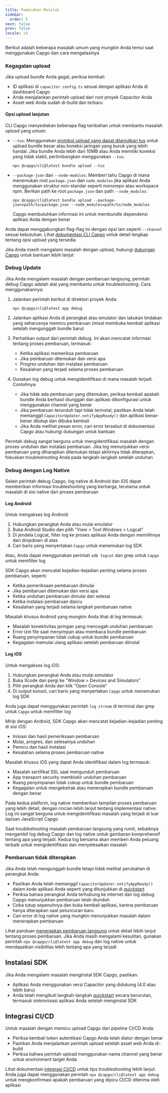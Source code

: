 ```yaml
---
title: Pemecahan Masalah
sidebar:
  order: 5
next: false
prev: false
locale: id
---
```


Berikut adalah beberapa masalah umum yang mungkin Anda temui saat menggunakan Capgo dan cara mengatasinya

### Kegagalan upload

Jika upload bundle Anda gagal, periksa kembali:
- ID aplikasi di `capacitor.config.ts` sesuai dengan aplikasi Anda di dashboard Capgo
- Anda menjalankan perintah upload dari root proyek Capacitor Anda
- Asset web Anda sudah di-build dan terbaru

#### Opsi upload lanjutan

CLI Capgo menyediakan beberapa flag tambahan untuk membantu masalah upload yang umum:

- `--tus`: Menggunakan [protokol upload yang dapat dilanjutkan tus](https://tus.io/) untuk upload bundle besar atau koneksi jaringan yang buruk yang lebih handal. Jika bundle Anda lebih dari 10MB atau Anda memiliki koneksi yang tidak stabil, pertimbangkan menggunakan `--tus`:
  ```shell
  npx @capgo/cli@latest bundle upload --tus
  ```

- `--package-json` dan `--node-modules`: Memberi tahu Capgo di mana menemukan root `package.json` dan `node_modules` jika aplikasi Anda menggunakan struktur non-standar seperti monorepo atau workspace npm. Berikan path ke root `package.json` dan path `--node_modules`:
  ```shell
  npx @capgo/cli@latest bundle upload --package-json=path/to/package.json --node_modules=path/to/node_modules
  ```
  Capgo membutuhkan informasi ini untuk membundle dependensi aplikasi Anda dengan benar

Anda dapat menggabungkan flag-flag ini dengan opsi lain seperti `--channel` sesuai kebutuhan. Lihat [dokumentasi CLI Capgo](/docs/cli) untuk detail lengkap tentang opsi upload yang tersedia

Jika Anda masih mengalami masalah dengan upload, hubungi [dukungan Capgo](mailto:support@capgo.app) untuk bantuan lebih lanjut

### Debug Update

Jika Anda mengalami masalah dengan pembaruan langsung, perintah debug Capgo adalah alat yang membantu untuk troubleshooting. Cara menggunakannya:

1. Jalankan perintah berikut di direktori proyek Anda:
   ```shell
   npx @capgo/cli@latest app debug
   ```

2. Jalankan aplikasi Anda di perangkat atau emulator dan lakukan tindakan yang seharusnya memicu pembaruan (misal membuka kembali aplikasi setelah mengunggah bundle baru)

3. Perhatikan output dari perintah debug. Ini akan mencatat informasi tentang proses pembaruan, termasuk:
   - Ketika aplikasi memeriksa pembaruan
   - Jika pembaruan ditemukan dan versi apa
   - Progres unduhan dan instalasi pembaruan
   - Kesalahan yang terjadi selama proses pembaruan

4. Gunakan log debug untuk mengidentifikasi di mana masalah terjadi. Contohnya:
   - Jika tidak ada pembaruan yang ditemukan, periksa kembali apakah bundle Anda berhasil diunggah dan aplikasi dikonfigurasi untuk menggunakan channel yang benar
   - Jika pembaruan terunduh tapi tidak terinstal, pastikan Anda telah memanggil `CapacitorUpdater.notifyAppReady()` dan aplikasi benar-benar ditutup dan dibuka kembali
   - Jika Anda melihat pesan error, cari error tersebut di dokumentasi Capgo atau hubungi dukungan untuk bantuan

Perintah debug sangat berguna untuk mengidentifikasi masalah dengan proses unduhan dan instalasi pembaruan. Jika log menunjukkan versi pembaruan yang diharapkan ditemukan tetapi akhirnya tidak diterapkan, fokuskan troubleshooting Anda pada langkah-langkah setelah unduhan

### Debug dengan Log Native

Selain perintah debug Capgo, log native di Android dan iOS dapat memberikan informasi troubleshooting yang berharga, terutama untuk masalah di sisi native dari proses pembaruan

#### Log Android

Untuk mengakses log Android:

1. Hubungkan perangkat Anda atau mulai emulator
2. Buka Android Studio dan pilih "View > Tool Windows > Logcat"
3. Di jendela Logcat, filter log ke proses aplikasi Anda dengan memilihnya dari dropdown di atas
4. Cari baris yang menyertakan `Capgo` untuk menemukan log SDK

Atau, Anda dapat menggunakan perintah `adb logcat` dan grep untuk `Capgo` untuk memfilter log

SDK Capgo akan mencatat kejadian-kejadian penting selama proses pembaruan, seperti:
- Ketika pemeriksaan pembaruan dimulai
- Jika pembaruan ditemukan dan versi apa
- Ketika unduhan pembaruan dimulai dan selesai
- Ketika instalasi pembaruan dipicu
- Kesalahan yang terjadi selama langkah pembaruan native

Masalah khusus Android yang mungkin Anda lihat di log termasuk:
- Masalah konektivitas jaringan yang mencegah unduhan pembaruan
- Error izin file saat menyimpan atau membaca bundle pembaruan
- Ruang penyimpanan tidak cukup untuk bundle pembaruan
- Kegagalan memulai ulang aplikasi setelah pembaruan diinstal

#### Log iOS

Untuk mengakses log iOS:

1. Hubungkan perangkat Anda atau mulai simulator
2. Buka Xcode dan pergi ke "Window > Devices and Simulators"
3. Pilih perangkat Anda dan klik "Open Console"
4. Di output konsol, cari baris yang menyertakan `Capgo` untuk menemukan log SDK

Anda juga dapat menggunakan perintah `log stream` di terminal dan grep untuk `Capgo` untuk memfilter log

Mirip dengan Android, SDK Capgo akan mencatat kejadian-kejadian penting di sisi iOS:
- Inisiasi dan hasil pemeriksaan pembaruan
- Mulai, progres, dan selesainya unduhan
- Pemicu dan hasil instalasi
- Kesalahan selama proses pembaruan native

Masalah khusus iOS yang dapat Anda identifikasi dalam log termasuk:
- Masalah sertifikat SSL saat mengunduh pembaruan
- App transport security memblokir unduhan pembaruan
- Ruang penyimpanan tidak cukup untuk bundle pembaruan
- Kegagalan untuk mengekstrak atau menerapkan bundle pembaruan dengan benar

Pada kedua platform, log native memberikan tampilan proses pembaruan yang lebih detail, dengan rincian lebih lanjut tentang implementasi native. Log ini sangat berguna untuk mengidentifikasi masalah yang terjadi di luar lapisan JavaScript Capgo

Saat troubleshooting masalah pembaruan langsung yang rumit, sebaiknya mengambil log debug Capgo dan log native untuk gambaran komprehensif tentang apa yang terjadi. Kedua log bersama akan memberi Anda peluang terbaik untuk mengidentifikasi dan menyelesaikan masalah

### Pembaruan tidak diterapkan

Jika Anda telah mengunggah bundle tetapi tidak melihat perubahan di perangkat Anda:
- Pastikan Anda telah memanggil `CapacitorUpdater.notifyAppReady()` dalam kode aplikasi Anda seperti yang ditunjukkan di [quickstart](/docs/getting-started/quickstart)
- Periksa bahwa perangkat Anda terhubung ke internet dan log debug Capgo menunjukkan pembaruan telah diunduh
- Coba tutup sepenuhnya dan buka kembali aplikasi, karena pembaruan hanya diterapkan saat peluncuran baru
- Cari error di log native yang mungkin menunjukkan masalah dalam menerapkan pembaruan

Lihat panduan [menerapkan pembaruan langsung](/docs/getting-started/deploy) untuk detail lebih lanjut tentang proses pembaruan. Jika Anda masih mengalami kesulitan, gunakan perintah `npx @capgo/cli@latest app debug` dan log native untuk mendapatkan visibilitas lebih tentang apa yang terjadi

## Instalasi SDK

Jika Anda mengalami masalah menginstal SDK Capgo, pastikan:
- Aplikasi Anda menggunakan versi Capacitor yang didukung (4.0 atau lebih baru)
- Anda telah mengikuti langkah-langkah [quickstart](/docs/getting-started/quickstart) secara berurutan, termasuk sinkronisasi aplikasi Anda setelah menginstal SDK

## Integrasi CI/CD

Untuk masalah dengan memicu upload Capgo dari pipeline CI/CD Anda:
- Periksa kembali token autentikasi Capgo Anda telah diatur dengan benar
- Pastikan Anda menjalankan perintah upload setelah asset web Anda di-build
- Periksa bahwa perintah upload menggunakan nama channel yang benar untuk environment target Anda

Lihat dokumentasi [integrasi CI/CD](/docs/getting-started/cicd-integration) untuk tips troubleshooting lebih lanjut. Anda juga dapat menggunakan perintah `npx @capgo/cli@latest app debug` untuk mengkonfirmasi apakah pembaruan yang dipicu CI/CD diterima oleh aplikasi
